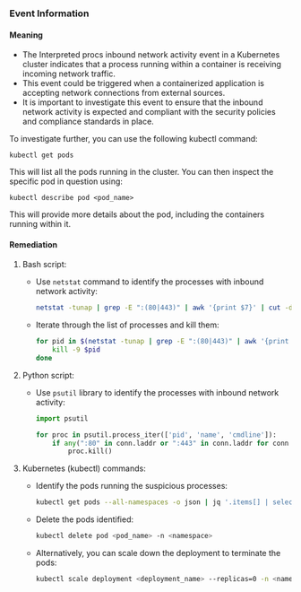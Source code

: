 
### Event Information

#### Meaning

- The Interpreted procs inbound network activity event in a Kubernetes cluster indicates that a process running within a container is receiving incoming network traffic.
- This event could be triggered when a containerized application is accepting network connections from external sources.
- It is important to investigate this event to ensure that the inbound network activity is expected and compliant with the security policies and compliance standards in place.

To investigate further, you can use the following kubectl command:
```
kubectl get pods
```
This will list all the pods running in the cluster. You can then inspect the specific pod in question using:
```
kubectl describe pod <pod_name>
```
This will provide more details about the pod, including the containers running within it.

#### Remediation

1. Bash script:
   - Use `netstat` command to identify the processes with inbound network activity: 
     ```bash
     netstat -tunap | grep -E ":(80|443)" | awk '{print $7}' | cut -d'/' -f1 | sort -u
     ```
   - Iterate through the list of processes and kill them:
     ```bash
     for pid in $(netstat -tunap | grep -E ":(80|443)" | awk '{print $7}' | cut -d'/' -f1 | sort -u); do
         kill -9 $pid
     done
     ```

2. Python script:
   - Use `psutil` library to identify the processes with inbound network activity:
     ```python
     import psutil
     
     for proc in psutil.process_iter(['pid', 'name', 'cmdline']):
         if any(":80" in conn.laddr or ":443" in conn.laddr for conn in proc.connections()):
             proc.kill()
     ```

3. Kubernetes (kubectl) commands:
   - Identify the pods running the suspicious processes:
     ```bash
     kubectl get pods --all-namespaces -o json | jq '.items[] | select(.spec.containers[].command[] | contains("python") or contains("bash")) | .metadata.name'
     ```
   - Delete the pods identified:
     ```bash
     kubectl delete pod <pod_name> -n <namespace>
     ```
   - Alternatively, you can scale down the deployment to terminate the pods:
     ```bash
     kubectl scale deployment <deployment_name> --replicas=0 -n <namespace>
     ```

